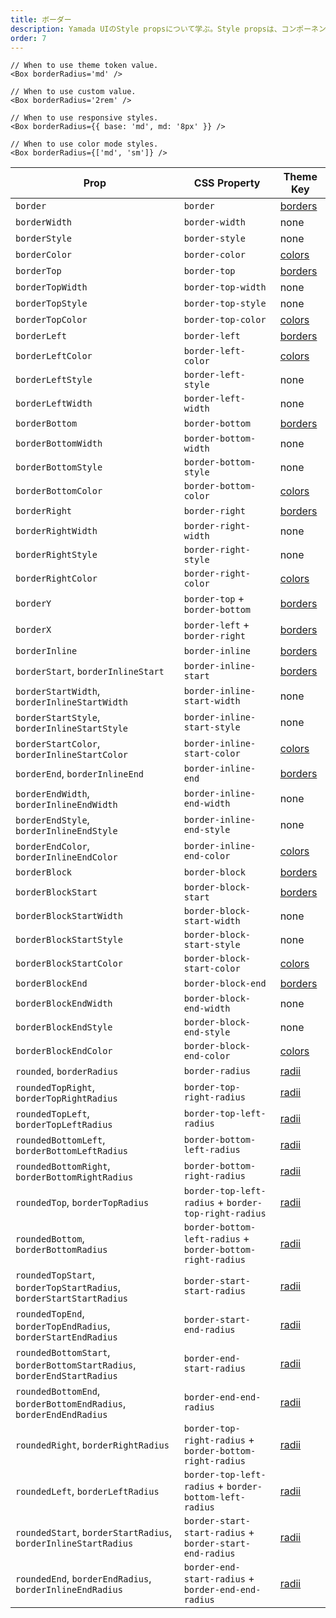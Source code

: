 ```yaml
---
title: ボーダー
description: Yamada UIのStyle propsについて学ぶ。Style propsは、コンポーネントにpropsを渡すだけでコンポーネントのスタイルを変更する方法です。
order: 7
---
```


```tsx live=false
// When to use theme token value.
<Box borderRadius='md' />

// When to use custom value.
<Box borderRadius='2rem' />

// When to use responsive styles.
<Box borderRadius={{ base: 'md', md: '8px' }} />

// When to use color mode styles.
<Box borderRadius={['md', 'sm']} />
```

| Prop                                                                    | CSS Property                                               | Theme Key                                                    |
| ----------------------------------------------------------------------- | ---------------------------------------------------------- | ------------------------------------------------------------ |
| `border`                                                                | `border`                                                   | [borders](/docs/styled-system/theming/default-theme/borders) |
| `borderWidth`                                                           | `border-width`                                             | none                                                         |
| `borderStyle`                                                           | `border-style`                                             | none                                                         |
| `borderColor`                                                           | `border-color`                                             | [colors](/docs/styled-system/theming/default-theme/colors)   |
| `borderTop`                                                             | `border-top`                                               | [borders](/docs/styled-system/theming/default-theme/borders) |
| `borderTopWidth`                                                        | `border-top-width`                                         | none                                                         |
| `borderTopStyle`                                                        | `border-top-style`                                         | none                                                         |
| `borderTopColor`                                                        | `border-top-color`                                         | [colors](/docs/styled-system/theming/default-theme/colors)   |
| `borderLeft`                                                            | `border-left`                                              | [borders](/docs/styled-system/theming/default-theme/borders) |
| `borderLeftColor`                                                       | `border-left-color`                                        | [colors](/docs/styled-system/theming/default-theme/colors)   |
| `borderLeftStyle`                                                       | `border-left-style`                                        | none                                                         |
| `borderLeftWidth`                                                       | `border-left-width`                                        | none                                                         |
| `borderBottom`                                                          | `border-bottom`                                            | [borders](/docs/styled-system/theming/default-theme/borders) |
| `borderBottomWidth`                                                     | `border-bottom-width`                                      | none                                                         |
| `borderBottomStyle`                                                     | `border-bottom-style`                                      | none                                                         |
| `borderBottomColor`                                                     | `border-bottom-color`                                      | [colors](/docs/styled-system/theming/default-theme/colors)   |
| `borderRight`                                                           | `border-right`                                             | [borders](/docs/styled-system/theming/default-theme/borders) |
| `borderRightWidth`                                                      | `border-right-width`                                       | none                                                         |
| `borderRightStyle`                                                      | `border-right-style`                                       | none                                                         |
| `borderRightColor`                                                      | `border-right-color`                                       | [colors](/docs/styled-system/theming/default-theme/colors)   |
| `borderY`                                                               | `border-top` + `border-bottom`                             | [borders](/docs/styled-system/theming/default-theme/borders) |
| `borderX`                                                               | `border-left` + `border-right`                             | [borders](/docs/styled-system/theming/default-theme/borders) |
| `borderInline`                                                          | `border-inline`                                            | [borders](/docs/styled-system/theming/default-theme/borders) |
| `borderStart`, `borderInlineStart`                                      | `border-inline-start`                                      | [borders](/docs/styled-system/theming/default-theme/borders) |
| `borderStartWidth`, `borderInlineStartWidth`                            | `border-inline-start-width`                                | none                                                         |
| `borderStartStyle`, `borderInlineStartStyle`                            | `border-inline-start-style`                                | none                                                         |
| `borderStartColor`, `borderInlineStartColor`                            | `border-inline-start-color`                                | [colors](/docs/styled-system/theming/default-theme/colors)   |
| `borderEnd`, `borderInlineEnd`                                          | `border-inline-end`                                        | [borders](/docs/styled-system/theming/default-theme/borders) |
| `borderEndWidth`, `borderInlineEndWidth`                                | `border-inline-end-width`                                  | none                                                         |
| `borderEndStyle`, `borderInlineEndStyle`                                | `border-inline-end-style`                                  | none                                                         |
| `borderEndColor`, `borderInlineEndColor`                                | `border-inline-end-color`                                  | [colors](/docs/styled-system/theming/default-theme/colors)   |
| `borderBlock`                                                           | `border-block`                                             | [borders](/docs/styled-system/theming/default-theme/borders) |
| `borderBlockStart`                                                      | `border-block-start`                                       | [borders](/docs/styled-system/theming/default-theme/borders) |
| `borderBlockStartWidth`                                                 | `border-block-start-width`                                 | none                                                         |
| `borderBlockStartStyle`                                                 | `border-block-start-style`                                 | none                                                         |
| `borderBlockStartColor`                                                 | `border-block-start-color`                                 | [colors](/docs/styled-system/theming/default-theme/colors)   |
| `borderBlockEnd`                                                        | `border-block-end`                                         | [borders](/docs/styled-system/theming/default-theme/borders) |
| `borderBlockEndWidth`                                                   | `border-block-end-width`                                   | none                                                         |
| `borderBlockEndStyle`                                                   | `border-block-end-style`                                   | none                                                         |
| `borderBlockEndColor`                                                   | `border-block-end-color`                                   | [colors](/docs/styled-system/theming/default-theme/colors)   |
| `rounded`, `borderRadius`                                               | `border-radius`                                            | [radii](/docs/styled-system/theming/default-theme/radii)     |
| `roundedTopRight`, `borderTopRightRadius`                               | `border-top-right-radius`                                  | [radii](/docs/styled-system/theming/default-theme/radii)     |
| `roundedTopLeft`, `borderTopLeftRadius`                                 | `border-top-left-radius`                                   | [radii](/docs/styled-system/theming/default-theme/radii)     |
| `roundedBottomLeft`, `borderBottomLeftRadius`                           | `border-bottom-left-radius`                                | [radii](/docs/styled-system/theming/default-theme/radii)     |
| `roundedBottomRight`, `borderBottomRightRadius`                         | `border-bottom-right-radius`                               | [radii](/docs/styled-system/theming/default-theme/radii)     |
| `roundedTop`, `borderTopRadius`                                         | `border-top-left-radius` + `border-top-right-radius`       | [radii](/docs/styled-system/theming/default-theme/radii)     |
| `roundedBottom`, `borderBottomRadius`                                   | `border-bottom-left-radius` + `border-bottom-right-radius` | [radii](/docs/styled-system/theming/default-theme/radii)     |
| `roundedTopStart`, `borderTopStartRadius`, `borderStartStartRadius`     | `border-start-start-radius`                                | [radii](/docs/styled-system/theming/default-theme/radii)     |
| `roundedTopEnd`, `borderTopEndRadius`, `borderStartEndRadius`           | `border-start-end-radius`                                  | [radii](/docs/styled-system/theming/default-theme/radii)     |
| `roundedBottomStart`, `borderBottomStartRadius`, `borderEndStartRadius` | `border-end-start-radius`                                  | [radii](/docs/styled-system/theming/default-theme/radii)     |
| `roundedBottomEnd`, `borderBottomEndRadius`, `borderEndEndRadius`       | `border-end-end-radius`                                    | [radii](/docs/styled-system/theming/default-theme/radii)     |
| `roundedRight`, `borderRightRadius`                                     | `border-top-right-radius` + `border-bottom-right-radius`   | [radii](/docs/styled-system/theming/default-theme/radii)     |
| `roundedLeft`, `borderLeftRadius`                                       | `border-top-left-radius` + `border-bottom-left-radius`     | [radii](/docs/styled-system/theming/default-theme/radii)     |
| `roundedStart`, `borderStartRadius`, `borderInlineStartRadius`          | `border-start-start-radius` + `border-start-end-radius`    | [radii](/docs/styled-system/theming/default-theme/radii)     |
| `roundedEnd`, `borderEndRadius`, `borderInlineEndRadius`                | `border-end-start-radius` + `border-end-end-radius`        | [radii](/docs/styled-system/theming/default-theme/radii)     |
